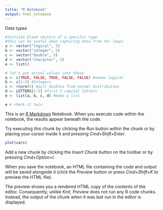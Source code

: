 ```yaml
---
title: "R Notebook"
output: html_notebook
---
```


Data types
```r
#initiate blank vectors of a specific type
#this can be useful when capturing data from for loops
a <- vector("logical", 5)
b <- vector("integer", 5)
c <- vector("double", 5)
d <- vector("character", 5)
e <- list()

# let's put actual values into these
a <- c(TRUE, FALSE, TRUE, FALSE, FALSE) #seems logical 
b <- c(1:5) #Integers
c <- rnorm(5) #pull doubles from normal distribution
d <- LETTERS[1:5] #first 5 capital letters
e <- list(a, b, c, d) #make a list

e # check it twix
```

This is an [R Markdown](http://rmarkdown.rstudio.com) Notebook. When you execute code within the notebook, the results appear beneath the code. 

Try executing this chunk by clicking the *Run* button within the chunk or by placing your cursor inside it and pressing *Cmd+Shift+Enter*. 

```r
plot(cars)
```

Add a new chunk by clicking the *Insert Chunk* button on the toolbar or by pressing *Cmd+Option+I*.

When you save the notebook, an HTML file containing the code and output will be saved alongside it (click the *Preview* button or press *Cmd+Shift+K* to preview the HTML file). 

The preview shows you a rendered HTML copy of the contents of the editor. Consequently, unlike *Knit*, *Preview* does not run any R code chunks. Instead, the output of the chunk when it was last run in the editor is displayed.

